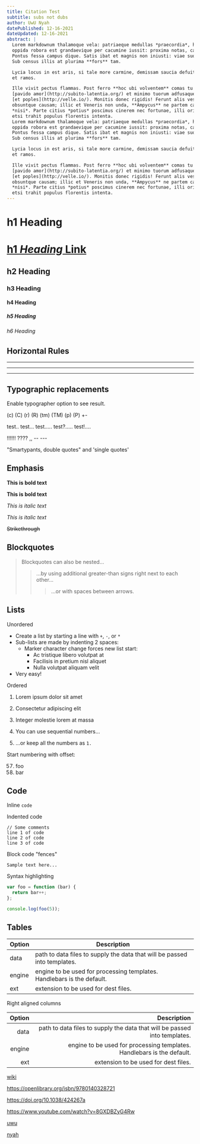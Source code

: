```yaml
---
title: Citation Test
subtitle: subs not dubs
author: UwU Nyah
datePublished: 12-16-2021
dateUpdated: 12-16-2021
abstract: |
  Lorem markdownum thalamoque vela: patriaeque medullas *praecordia*, hostem. Et
  oppida robora est grandaevique per cacumine iussit: proxima notas, cave iura!
  Pontus fessa campus dique. Satis ibat et magnis non iniusti: viae suo pax, acri.
  Sub census illis at plurima **fors** tam.

  Lycia locus in est aris, si tale more carmine, demissam saucia defuit? Perseus
  et ramos.

  Ille vivit pectus flammas. Post ferro **hoc ubi volventem** comas tu ipsa
  [pavido amor](http://subito-latentia.org/) et minimo tuorum adfusaque meritis
  [et poples](http://velle.io/). Monitis donec rigidis! Ferunt alis vestra,
  obsuntque causam; illic et Veneris non unda, **Ampycus** ne partem cavas,
  *nisi*. Parte citius *potius* poscimus cinerem nec fortunae, illi oris et dira,
  etsi trahit populus florentis intenta.
  Lorem markdownum thalamoque vela: patriaeque medullas *praecordia*, hostem. Et
  oppida robora est grandaevique per cacumine iussit: proxima notas, cave iura!
  Pontus fessa campus dique. Satis ibat et magnis non iniusti: viae suo pax, acri.
  Sub census illis at plurima **fors** tam.

  Lycia locus in est aris, si tale more carmine, demissam saucia defuit? Perseus
  et ramos.

  Ille vivit pectus flammas. Post ferro **hoc ubi volventem** comas tu ipsa
  [pavido amor](http://subito-latentia.org/) et minimo tuorum adfusaque meritis
  [et poples](http://velle.io/). Monitis donec rigidis! Ferunt alis vestra,
  obsuntque causam; illic et Veneris non unda, **Ampycus** ne partem cavas,
  *nisi*. Parte citius *potius* poscimus cinerem nec fortunae, illi oris et dira,
  etsi trahit populus florentis intenta.
---
```

# h1 Heading
# [h1 *Heading* Link](https://example.com)

## h2 Heading
### h3 Heading
#### h4 Heading
##### h5 Heading
###### h6 Heading


## Horizontal Rules

___

---

***


## Typographic replacements

Enable typographer option to see result.

(c) (C) (r) (R) (tm) (TM) (p) (P) +-

test.. test... test..... test?..... test!....

!!!!!! ???? ,,  -- ---

"Smartypants, double quotes" and 'single quotes'


## Emphasis

**This is bold text**

__This is bold text__

*This is italic text*

_This is italic text_

~~Strikethrough~~


## Blockquotes


> Blockquotes can also be nested...
>> ...by using additional greater-than signs right next to each other...
> > > ...or with spaces between arrows.


## Lists

Unordered

+ Create a list by starting a line with `+`, `-`, or `*`
+ Sub-lists are made by indenting 2 spaces:
  - Marker character change forces new list start:
    * Ac tristique libero volutpat at
    + Facilisis in pretium nisl aliquet
    - Nulla volutpat aliquam velit
+ Very easy!

Ordered

1. Lorem ipsum dolor sit amet
2. Consectetur adipiscing elit
3. Integer molestie lorem at massa


1. You can use sequential numbers...
1. ...or keep all the numbers as `1.`

Start numbering with offset:

57. foo
1. bar


## Code

Inline `code`

Indented code

    // Some comments
    line 1 of code
    line 2 of code
    line 3 of code


Block code "fences"

```
Sample text here...
```

Syntax highlighting

```javascript
var foo = function (bar) {
  return bar++;
};

console.log(foo(5));
```

## Tables

| Option | Description |
| ------ | ----------- |
| data   | path to data files to supply the data that will be passed into templates. |
| engine | engine to be used for processing templates. Handlebars is the default. |
| ext    | extension to be used for dest files. |

Right aligned columns

| Option | Description |
| ------:| -----------:|
| data   | path to data files to supply the data that will be passed into templates. |
| engine | engine to be used for processing templates. Handlebars is the default. |
| ext    | extension to be used for dest files. |

[wiki](https://en.wikipedia.org/wiki/Jameson%27s_mamba)

https://openlibrary.org/isbn/9780140328721

https://doi.org/10.1038/424267a

https://www.youtube.com/watch?v=8GXDBZyG4Rw


[uwu](https://arstechnica.com/science/2021/12/that-time-catherine-the-great-championed-smallpox-vaccinations/)

[nyah](https://twitter.com/Theodidactus/status/1472766948912115719)